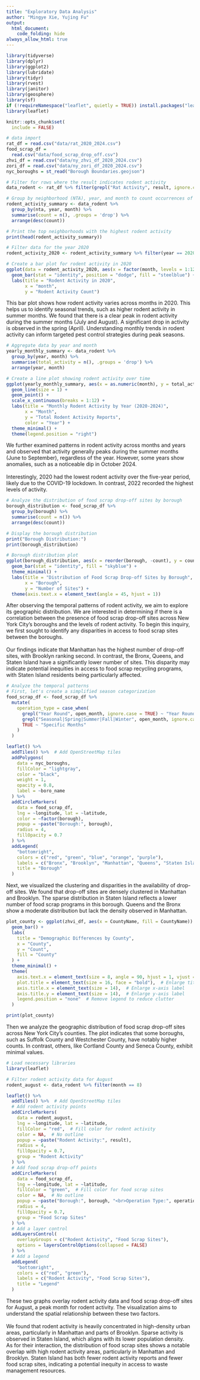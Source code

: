 ```yaml
---
title: "Exploratory Data Analysis"
author: "Mingye Xie, Yujing Fu"
output: 
  html_document:
    code_folding: hide
always_allow_html: true
---
```


```r
library(tidyverse)
library(dplyr)
library(ggplot2)
library(lubridate)
library(tidyr)
library(rvest)
library(janitor)
library(geosphere)
library(sf)
if (!requireNamespace("leaflet", quietly = TRUE)) install.packages("leaflet")
library(leaflet)

knitr::opts_chunk$set(
  include = FALSE)

```

```r
# data import 
rat_df = read.csv("data/rat_2020_2024.csv")
food_scrap_df = 
  read.csv("data/food_scrap_drop_off.csv")
zhvi_df = read.csv("data/ny_zhvi_df_2020_2024.csv")
zori_df = read.csv("data/ny_zori_df_2020_2024.csv")
nyc_boroughs = st_read("Borough Boundaries.geojson")
```

```r
# Filter for rows where the result indicates rodent activity
data_rodent <- rat_df %>% filter(grepl("Rat Activity", result, ignore.case = TRUE))

# Group by neighborhood (NTA), year, and month to count occurrences of rodent activity
rodent_activity_summary <- data_rodent %>% 
  group_by(nta, year, month) %>% 
  summarise(count = n(), .groups = 'drop') %>% 
  arrange(desc(count))

# Print the top neighborhoods with the highest rodent activity
print(head(rodent_activity_summary))
```

```r
# Filter data for the year 2020
rodent_activity_2020 <- rodent_activity_summary %>% filter(year == 2020)

# Create a bar plot for rodent activity in 2020
ggplot(data = rodent_activity_2020, aes(x = factor(month, levels = 1:12), y = count)) +
  geom_bar(stat = "identity", position = "dodge", fill = "steelblue") +
  labs(title = "Rodent Activity in 2020",
       x = "month",
       y = "Rodent Activity Count") 

```

This bar plot shows how rodent activity varies across months in 2020. This helps us to identify seasonal trends, such as higher rodent activity in summer months. We found that there is a clear peak in rodent activity during the summer months (July and August). A significant drop in activity is observed in the spring (April). Understanding monthly trends in rodent activity can inform targeted pest control strategies during peak seasons.

```r
# Aggregate data by year and month
yearly_monthly_summary <- data_rodent %>%
  group_by(year, month) %>%
  summarise(total_activity = n(), .groups = 'drop') %>%
  arrange(year, month)

# Create a line plot showing rodent activity over time
ggplot(yearly_monthly_summary, aes(x = as.numeric(month), y = total_activity, color = as.factor(year), group = year)) +
  geom_line(size = 1) +
  geom_point() +
  scale_x_continuous(breaks = 1:12) +
  labs(title = "Monthly Rodent Activity by Year (2020-2024)",
       x = "Month",
       y = "Total Rodent Activity Reports",
       color = "Year") +
  theme_minimal() +
  theme(legend.position = "right")
```

We further examined patterns in rodent activity across months and years and observed that activity generally peaks during the summer months (June to September), regardless of the year. However, some years show anomalies, such as a noticeable dip in October 2024.<br>
<br>
Interestingly, 2020 had the lowest rodent activity over the five-year period, likely due to the COVID-19 lockdown. In contrast, 2022 recorded the highest levels of activity.<br>

```r
# Analyze the distribution of food scrap drop-off sites by borough
borough_distribution <- food_scrap_df %>% 
  group_by(borough) %>% 
  summarise(count = n()) %>% 
  arrange(desc(count))

# Display the borough distribution
print("Borough Distribution:")
print(borough_distribution)
```

```r
# Borough distribution plot
ggplot(borough_distribution, aes(x = reorder(borough, -count), y = count)) +
  geom_bar(stat = "identity", fill = "skyblue") +
  theme_minimal() +
  labs(title = "Distribution of Food Scrap Drop-off Sites by Borough",
       x = "Borough",
       y = "Number of Sites") +
  theme(axis.text.x = element_text(angle = 45, hjust = 1))
```

After observing the temporal patterns of rodent activity, we aim to explore its geographic distribution. We are interested in determining if there is a correlation between the presence of food scrap drop-off sites across New York City's boroughs and the levels of rodent activity. To begin this inquiry, we first sought to identify any disparities in access to food scrap sites between the boroughs.<br>
<br>
Our findings indicate that Manhattan has the highest number of drop-off sites, with Brooklyn ranking second. In contrast, the Bronx, Queens, and Staten Island have a significantly lower number of sites. This disparity may indicate potential inequities in access to food scrap recycling programs, with Staten Island residents being particularly affected.


```r
# Analyze the temporal patterns
# First, let's create a simplified season categorization
food_scrap_df <- food_scrap_df %>%
  mutate(
    operation_type = case_when(
      grepl("Year Round", open_month, ignore.case = TRUE) ~ "Year Round",
      grepl("Seasonal|Spring|Summer|Fall|Winter", open_month, ignore.case = TRUE) ~ "Seasonal",
      TRUE ~ "Specific Months"
    )
  )

leaflet() %>%
  addTiles() %>%  # Add OpenStreetMap tiles
  addPolygons(
    data = nyc_boroughs,
    fillColor = "lightgray",
    color = "black",
    weight = 1,
    opacity = 0.8,
    label = ~boro_name
  ) %>%
  addCircleMarkers(
    data = food_scrap_df,
    lng = ~longitude, lat = ~latitude,
    color = ~factor(borough),
    popup = ~paste("Borough:", borough),
    radius = 4,
    fillOpacity = 0.7
  ) %>%
  addLegend(
    "bottomright",
    colors = c("red", "green", "blue", "orange", "purple"),
    labels = c("Bronx", "Brooklyn", "Manhattan", "Queens", "Staten Island"),
    title = "Borough"
  )

```

Next, we visualized the clustering and disparities in the availability of drop-off sites. We found that drop-off sites are densely clustered in Manhattan and Brooklyn. The sparse distribution in Staten Island reflects a lower number of food scrap programs in this borough. Queens and the Bronx show a moderate distribution but lack the density observed in Manhattan.

```r
plot_county <- ggplot(zhvi_df, aes(x = CountyName, fill = CountyName)) +
  geom_bar() +
  labs(
    title = "Demographic Differences by County",
    x = "County",
    y = "Count",
    fill = "County"
  ) +
  theme_minimal() +
  theme(
    axis.text.x = element_text(size = 8, angle = 90, hjust = 1, vjust = 0.5),  # Rotate and resize x-axis text
    plot.title = element_text(size = 16, face = "bold"),  # Enlarge title
    axis.title.x = element_text(size = 14),  # Enlarge x-axis label
    axis.title.y = element_text(size = 14),  # Enlarge y-axis label
    legend.position = "none"  # Remove legend to reduce clutter
  )

print(plot_county)

```

Then we analyze the geographic distribution of food scrap drop-off sites across New York City's counties. The plot indicates that some boroughs, such as Suffolk County and Westchester County, have notably higher counts. In contrast, others, like Cortland County and Seneca County, exhibit minimal values.



```r
# Load necessary libraries
library(leaflet)

# Filter rodent activity data for August
rodent_august <- data_rodent %>% filter(month == 8)

leaflet() %>%
  addTiles() %>%  # Add OpenStreetMap tiles
  # Add rodent activity points
  addCircleMarkers(
    data = rodent_august,
    lng = ~longitude, lat = ~latitude,
    fillColor = "red",  # Fill color for rodent activity
    color = NA,  # No outline
    popup = ~paste("Rodent Activity:", result),
    radius = 4,
    fillOpacity = 0.7,
    group = "Rodent Activity"
  ) %>%
  # Add food scrap drop-off points
  addCircleMarkers(
    data = food_scrap_df,
    lng = ~longitude, lat = ~latitude,
    fillColor = "green",  # Fill color for food scrap sites
    color = NA,  # No outline
    popup = ~paste("Borough:", borough, "<br>Operation Type:", operation_type),
    radius = 4,
    fillOpacity = 0.7,
    group = "Food Scrap Sites"
  ) %>%
  # Add a layer control
  addLayersControl(
    overlayGroups = c("Rodent Activity", "Food Scrap Sites"),
    options = layersControlOptions(collapsed = FALSE)
  ) %>%
  # Add a legend
  addLegend(
    "bottomright",
    colors = c("red", "green"),
    labels = c("Rodent Activity", "Food Scrap Sites"),
    title = "Legend"
  )

```

These two graphs overlay rodent activity data and food scrap drop-off sites for August, a peak month for rodent activity. The visualization aims to understand the spatial relationship between these two factors.<br>
<br>
We found that rodent activity is heavily concentrated in high-density urban areas, particularly in Manhattan and parts of Brooklyn. Sparse activity is observed in Staten Island, which aligns with its lower population density.
<br>
As for their interaction, the distribution of food scrap sites shows a notable overlap with high rodent activity areas, particularly in Manhattan and Brooklyn. Staten Island has both fewer rodent activity reports and fewer food scrap sites, indicating a potential inequity in access to waste management resources.<br>





